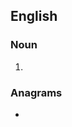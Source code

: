 ==English==

===Noun===
{{head|en|noun plural form}}

# {{plural of|Renoir|lang=en}}

===Anagrams===
* {{anagrams|en|Norries|Rierson|ironers|norries}}